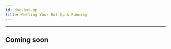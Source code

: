 ```yaml
---
id: doc-bot-up
title: Getting Your Bot Up & Running
---
```


---

## Coming soon

<!-- ```mdx
## Some markdown here

<Tabs
  defaultValue="js"
  values={[
    { label: 'JavaScript', value: 'js' },
    { label: 'Go', value: 'go' },
  ]
}>
  <TabItem value="js">
  some js code here
  </TabItem>
  <TabItem value="go">
  some go code here
  </TabItem>
</Tabs

>
```

If you have the same values across different `<Tabs>` and want them all to sync and persist in `localStorage`, provide a `groupId`:

```js
<Tabs
  defaultValue="js"
  groupId="codeGroup1"
  values={[
    { label: 'JavaScript', value: 'js' },
    { label: 'Go', value: 'go' },
  ]
}>
``` -->
